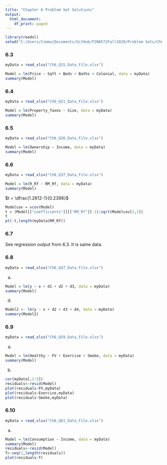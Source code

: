 ```yaml
---
title: "Chapter 6 Problem Set Solutions"
output:
  html_document:
    df_print: paged
---
```


```r
library(readxl)
setwd("C:/Users/timma/Documents/GitHub/FIN6572Fall2020/Problem Sets/Ch6")
```

### 6.3

```r
myData = read_xlsx("Ch6_Q15_Data_File.xlsx")
```

```r
Model = lm(Price ~ Sqft + Beds + Baths + Colonial, data = myData)
summary(Model)
```


### 6.4

```r
myData = read_xlsx("Ch6_Q21_Data_File.xlsx")
```

```r
Model = lm(Property_Taxes ~ Size, data = myData)
summary(Model)
```


### 6.5

```r
myData = read_xlsx("Ch6_Q26_Data_File.xlsx")
```

```r
Model = lm(Ownership ~ Income, data = myData)
summary(Model)
```


### 6.6

```r
myData = read_xlsx("Ch6_Q37_Data_File.xlsx")
```

```r
Model = lm(R_Rf ~ RM_Rf, data = myData)
summary(Model)
```

$t = \dfrac{1.2612-1}{0.2398}$
```r
Modelcov = vcov(Model)
t = (Model[["coefficients"]][["RM_Rf"]]-1)/sqrt(Modelcov[2,2])
t
pt(-t,length(myData$RM_Rf))
```


### 6.7

See regression output from 6.3. It is same data.


### 6.8

```r
myData = read_xlsx("Ch6_Q47_Data_File.xlsx")
```

a.
```r
Model = lm(y ~ x + d1 + d2 + d3, data = myData)
summary(Model)
```

d.
```r
Model2 <- lm(y ~ x + d2 + d3 + d4, data = myData)
summary(Model2)
```


### 6.9

```r
myData = read_xlsx("Ch6_Q59_Data_File.xlsx")
```

a.
```r
Model = lm(Healthy ~ FV + Exercise + Smoke, data = myData)
summary(Model)
```

b.
```r
cor(myData[,2:5])
residuals<-resid(Model)
plot(residuals~FV,myData)
plot(residuals~Exercise,myData)
plot(residuals~Smoke,myData)
```


### 6.10

```r
myData = read_xlsx("Ch6_Q61_Data_File.xlsx")
```

a.
```r
Model = lm(Consumption ~ Income, data = myData)
summary(Model)
residuals<-resid(Model)
T<-seq(1,length(residuals))
plot(residuals~T)
```